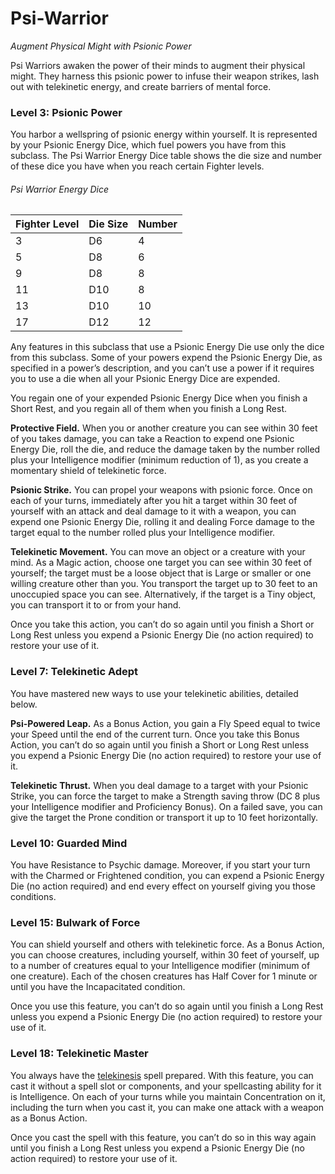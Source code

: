 # Psi-Warrior

_Augment Physical Might with Psionic Power_

Psi Warriors awaken the power of their minds to augment their physical might. They harness this psionic power to infuse their weapon strikes, lash out with telekinetic energy, and create barriers of mental force.

### Level 3: Psionic Power

You harbor a wellspring of psionic energy within yourself. It is represented by your Psionic Energy Dice, which fuel powers you have from this subclass. The Psi Warrior Energy Dice table shows the die size and number of these dice you have when you reach certain Fighter levels.

###### Psi Warrior Energy Dice

| Fighter Level | Die Size | Number |
| --- | --- | --- |
| 3 | D6 | 4 |
| 5 | D8 | 6 |
| 9 | D8 | 8 |
| 11 | D10 | 8 |
| 13 | D10 | 10 |
| 17 | D12 | 12 |

Any features in this subclass that use a Psionic Energy Die use only the dice from this subclass. Some of your powers expend the Psionic Energy Die, as specified in a power’s description, and you can’t use a power if it requires you to use a die when all your Psionic Energy Dice are expended.

You regain one of your expended Psionic Energy Dice when you finish a Short Rest, and you regain all of them when you finish a Long Rest.

**Protective Field.** When you or another creature you can see within 30 feet of you takes damage, you can take a Reaction to expend one Psionic Energy Die, roll the die, and reduce the damage taken by the number rolled plus your Intelligence modifier (minimum reduction of 1), as you create a momentary shield of telekinetic force.

**Psionic Strike.** You can propel your weapons with psionic force. Once on each of your turns, immediately after you hit a target within 30 feet of yourself with an attack and deal damage to it with a weapon, you can expend one Psionic Energy Die, rolling it and dealing Force damage to the target equal to the number rolled plus your Intelligence modifier.

**Telekinetic Movement.** You can move an object or a creature with your mind. As a Magic action, choose one target you can see within 30 feet of yourself; the target must be a loose object that is Large or smaller or one willing creature other than you. You transport the target up to 30 feet to an unoccupied space you can see. Alternatively, if the target is a Tiny object, you can transport it to or from your hand.

Once you take this action, you can’t do so again until you finish a Short or Long Rest unless you expend a Psionic Energy Die (no action required) to restore your use of it.

### Level 7: Telekinetic Adept

You have mastered new ways to use your telekinetic abilities, detailed below.

**Psi-Powered Leap.** As a Bonus Action, you gain a Fly Speed equal to twice your Speed until the end of the current turn. Once you take this Bonus Action, you can’t do so again until you finish a Short or Long Rest unless you expend a Psionic Energy Die (no action required) to restore your use of it.

**Telekinetic Thrust.** When you deal damage to a target with your Psionic Strike, you can force the target to make a Strength saving throw (DC 8 plus your Intelligence modifier and Proficiency Bonus). On a failed save, you can give the target the Prone condition or transport it up to 10 feet horizontally.

### Level 10: Guarded Mind

You have Resistance to Psychic damage. Moreover, if you start your turn with the Charmed or Frightened condition, you can expend a Psionic Energy Die (no action required) and end every effect on yourself giving you those conditions.

### Level 15: Bulwark of Force

You can shield yourself and others with telekinetic force. As a Bonus Action, you can choose creatures, including yourself, within 30 feet of yourself, up to a number of creatures equal to your Intelligence modifier (minimum of one creature). Each of the chosen creatures has Half Cover for 1 minute or until you have the Incapacitated condition.

Once you use this feature, you can’t do so again until you finish a Long Rest unless you expend a Psionic Energy Die (no action required) to restore your use of it.

### Level 18: Telekinetic Master

You always have the [telekinesis](http://dnd2024.wikidot.com/spell:telekinesis) spell prepared. With this feature, you can cast it without a spell slot or components, and your spellcasting ability for it is Intelligence. On each of your turns while you maintain Concentration on it, including the turn when you cast it, you can make one attack with a weapon as a Bonus Action.

Once you cast the spell with this feature, you can’t do so in this way again until you finish a Long Rest unless you expend a Psionic Energy Die (no action required) to restore your use of it.